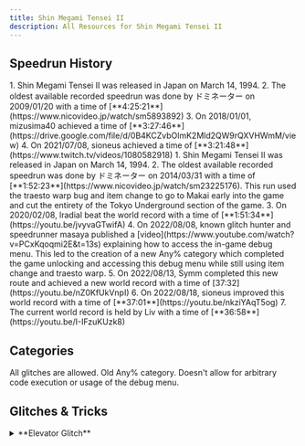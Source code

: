 ```yaml
---
title: Shin Megami Tensei II
description: All Resources for Shin Megami Tensei II
---
```



<DocsHero 
    content="Shin Megami Tensei II is a sequel to the first Shin Megami Tensei game. It is a notably buggy game."
    srcUrl={cover}
    alt="Shin Megami Tensei II Cover"
/>

<LinkCard title="Leaderboards" href="https://www.speedrun.com/smt2" description="See all the submitted runs on Speedrun.com"/>

## Speedrun History

<Tabs>
<TabItem label="No Major Glitches - SNES">
<Steps>
1. Shin Megami Tensei II was released in Japan on March 14, 1994.
2. The oldest available recorded speedrun was done by ドミネーター on 2009/01/20 with a time of [**4:25:21**](https://www.nicovideo.jp/watch/sm5893892)
3. On 2018/01/01, mizusima40 achieved a time of [**3:27:46**](https://drive.google.com/file/d/0B4KCZvbOlmK2Mld2QW9rQXVHWmM/view)
4. On 2021/07/08, sioneus achieved a time of [**3:21:48**](https://www.twitch.tv/videos/1080582918)
</Steps>
</TabItem>

<TabItem label="Any% - SNES">
<Steps>
1. Shin Megami Tensei II was released in Japan on March 14, 1994.
2. The oldest available recorded speedrun was done by ドミネーター on 2014/03/31 with a time of [**1:52:23**](https://www.nicovideo.jp/watch/sm23225176). This run used the traesto warp bug and item change to go to Makai early into the game and cut the entirety of the Tokyo Underground section of the game.
3. On 2020/02/08, lradial beat the world record with a time of [**1:51:34**](https://youtu.be/jvyvaGTwifA)
4. On 2022/08/08, known glitch hunter and speedrunner masaya published a [video](https://www.youtube.com/watch?v=PCxKqoqmi2E&t=13s) explaining how to access the in-game debug menu. This led to the creation of a new Any% category which completed the game unlocking and accessing this debug menu while still using item change and traesto warp.
5. On 2022/08/13, Symm completed this new route and achieved a new world record with a time of [37:32](https://youtu.be/nZ0KfUkVnpI)
6. On 2022/08/18, sioneus improved this world record with a time of [**37:01**](https://youtu.be/nkziYAqT5og)
7. The current world record is held by Liv with a time of [**36:58**](https://youtu.be/I-IFzuKUzk8)
</Steps>
</TabItem>
</Tabs>

## Categories
<CardGrid>
    <Card title="Any%">All glitches are allowed.</Card>
    <Card title="Any%, no ACE">Old Any% category. Doesn't allow for arbitrary code execution or usage of the debug menu.</Card>
    <Card title="No Major Glitches"></Card>
    <Card title="All Bosses"></Card>
</CardGrid>

## Glitches & Tricks
<Tabs>
    <TabItem label="SNES">
        <details>
        <summary>**Elevator Glitch**</summary>

        When entering an elevator, by placing the cursor on the desired floor and pressing B, the player is automatically transported to that floor without watching the elevator animation. 
        This glitch was patched in the 1.1 version of the game.
        </details>

        <details>
        <summary>**Item Duplication**</summary>


        There must be an even number of stacks in the inventory. Rearrange the inventory putting the item to duplicate on the bottom right. Sort the inventory twice and the stack will be duplicated.
        </details>

        <details>
        <summary>**Item Change**</summary>


        The inventory can have 30 different item stacks, which can only hold up to 9 items. In order to execute Item Change, you must load back a save file with a full inventory.
         When opening the rearrange (ならべかえ) menu, the game copies the data from the inventory (located at 0x000440 - 0x00047F) to a temporary array (located at 0x000638 - 0x000677). The first 32 bytes represent the item IDs and the next 32 bytes represent their quantities. Once the menu is closed, the game copies the data from it back to the inventory.
        After loading the game with a crammed inventory and trying to rearrange the items will cause the menu to show more than just 15 rows. On the 16th row there will be two Attack Knives (アッタクナイフ) with a blank counter. The 17th to the 31st will be the normal inventory repeated. That goes on until the 64th row.
        By adjusting the quantities of the items, it is possible to obtain any item in the inventory by switching the ID of the item with its quantity. For example, by moving to the 2nd loop, where quantities are stored, and switching an item of quantitiy 120 with an item in the first loop, where the ID of the items in the inventory are stored, you'll obtain the item of ID 120 in your inventory.

        This glitch is used in the Any% and Any% no ACE categories.
        Detailed [Item Change guide](https://docs.google.com/document/d/1yBIuZqcZVXKRCkznnXnnBqYO2WQYNAwoaCFEQnwnHlE/edit?tab=t.0) relevant to the Any% no ACE category by Electra.
        </details>

        <details>
        <summary>**Traport Wrong Warp**</summary>

        Dungeons are stored adjacently so if there was a simple way to walk through walls it’d be possible to go from one 3D area to another. Fortunately such a trick exists, although not possible to do it everywhere. Using Traesto (トラエスト) while prompting an event (an NPC dialogue or earthquake, for instance) makes you walk back one step, disregarding walls.
        This allows the player to warp between areas and is used in the Any% and Any% no ACE categories to go from the Valhalla Disco to Yesod, from the Excavation Site to the Jail and from Puck's dungeon to the Center.
        </details>
    </TabItem>
    <TabItem label="GBA">
        <details>
        <summary>**Infinite Casino Coins**</summary>

        This can only be executed in Underground Roppongi. 
        Go to the casino and exchange 10 coins. Then head to BACCARA and bet 1 coin at the banker. Repeat until you win. You will now have a decimal number of coins, as in casino cents.
        Bet all your coins at the TIE, ending up with only the casino cents remaining. In case you win, continue until you lose all your coins and have only the cents left.
        Try to bet the remaining cents at any of possibilities and your coins will underflow into the maximum amount possible. Complete the round and exit to have over 4 million coins.
        </details>

        <details>
        <summary>**Event door skip**</summary>

        Some doors in the game are classified as events doors. By getting a random encounter while turned away from the door and escaping, it is possible to bypass this event.
        As of now, it has not been found a way to integrate this into the route.
        </details>
    </TabItem>
</Tabs>

## Notes
- [Any% Notes](https://www.speedrun.com//smt2/guides/gq2kv) by Symm
- [Any% Notes](https://docs.google.com/document/d/1T7fuUMkHGcBnn8KTvZihCexb8ZETJztttrSaThR1e3o/edit) by Liv
- [SFC NMG Law Ending](https://sioneus.me/notes/smt2-law-sfc) by sioneus
- [SFC NMG Chaos Ending](https://sioneus.me/notes/smt2-chaos-sfc) by sioneus
- [SFC NMG Neutral Ending](https://sioneus.me/notes/smt2-neutral-sfc) by sioneus
- [SFC NMG All Bosses](https://sioneus.me/notes/smt2-allbosses-sfc) by sioneus
- [GBA Glitchless Law Ending](https://sioneus.me/notes/smt2-law-gba) by sioneus


## Resources
- [Resource Directory](https://drive.google.com/drive/folders/1Gs6uivj5UgV6K-STOxApPajkhkj2Tc3H)
- [SMT2 Version Differences](https://github.com/mbcsalmeida/megatenspeedruns.com/blob/main/src/assets/documents/SMT2%20-%20Platform%20Differences%20by%20jojo.pdf) by jojo
- [atwiki SNES](https://w.atwiki.jp/shinmegamitensei2/pages/8.html)
- [atwiki PS1](https://w.atwiki.jp/shinmegamitensei2/pages/422.html)
- [atwiki GBA](https://w.atwiki.jp/shinmegamitensei2/pages/378.html)

## List of TAS VODS
- [Shin Megami Tensei II by masaya in 35:33](https://www.youtube.com/watch?v=Pi9C7Ej_1zw)


